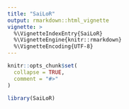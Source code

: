 ```yaml
---
title: "SaiLoR"
output: rmarkdown::html_vignette
vignette: >
  %\VignetteIndexEntry{SaiLoR}
  %\VignetteEngine{knitr::rmarkdown}
  %\VignetteEncoding{UTF-8}
---
```


```r
knitr::opts_chunk$set(
  collapse = TRUE,
  comment = "#>"
)
```

```r
library(SaiLoR)
```

